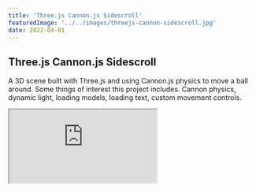 ```yaml
---
title: 'Three.js Cannon.js Sidescroll'
featuredImage: '../../images/threejs-cannon-sidescroll.jpg'
date: 2022-04-01
---
```


## Three.js Cannon.js Sidescroll

A 3D scene built with Three.js and using Cannon.js physics to move a ball around.
Some things of interest this project includes. Cannon physics, dynamic light, loading models, loading text, custom movement controls.

<iframe
  className="iframe"
  src="https://threejs-cannon-sidescroll.netlify.app/"
/>

<a
  href="https://threejs-cannon-sidescroll.netlify.app/"
  target="_blank"
  rel="noopener noreferrer"
>
  Open project in new tab
</a>
